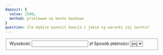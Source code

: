 ```yaml
---
deposit: {
  value: 2500,
  method: przelewem na konto bankowe
}
question: Ile będzie wynosić kaucja i jakie są warunki jej zwrotu?
---
```


<fieldset>
    <InputGroup size={InputSize.lg}>
        <label for="deposit">Wysokość</label>
        <input type="number" id="deposit" name="value" value={frontmatter.deposit.value} required step=".01" min="1" />
        <span>zł</span>
    </InputGroup>
    <InputGroup>
        <label for="depositMethod">Sposób płatności</label>
        <select id="depositMethod" name="method" required>
        {paymentMethodEnum.map(m => <option value={m} selected={frontmatter.deposit.method === m}>{m}</option>)}
        </select>
    </InputGroup>
    <input type="hidden" name="deposit" />
</fieldset>